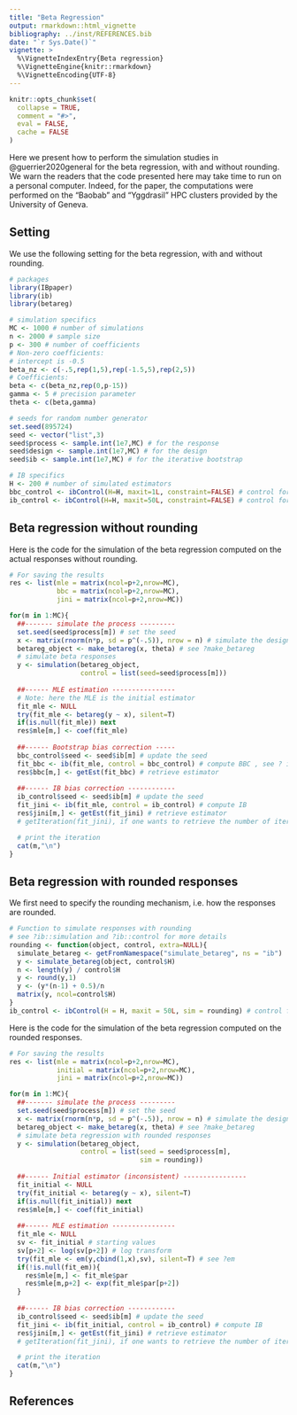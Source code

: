 ```yaml
---
title: "Beta Regression"
output: rmarkdown::html_vignette
bibliography: ../inst/REFERENCES.bib
date: "`r Sys.Date()`"
vignette: >
  %\VignetteIndexEntry{Beta regression}
  %\VignetteEngine{knitr::rmarkdown}
  %\VignetteEncoding{UTF-8}
---
```


```r
knitr::opts_chunk$set(
  collapse = TRUE,
  comment = "#>",
  eval = FALSE,
  cache = FALSE
)
```

Here we present how to perform the simulation studies in @guerrier2020general for the beta regression, with and without rounding. We warn the readers that the code presented here may take time to run on a personal computer. Indeed, for the paper, the computations were performed on the "Baobab" and "Yggdrasil" HPC clusters provided by the University of Geneva. 

## Setting

We use the following setting for the beta regression, with and without rounding.

```r
# packages
library(IBpaper)
library(ib)
library(betareg)

# simulation specifics
MC <- 1000 # number of simulations
n <- 2000 # sample size
p <- 300 # number of coefficients
# Non-zero coefficients:
# intercept is -0.5
beta_nz <- c(-.5,rep(1,5),rep(-1.5,5),rep(2,5))
# Coefficients:
beta <- c(beta_nz,rep(0,p-15))
gamma <- 5 # precision parameter
theta <- c(beta,gamma)

# seeds for random number generator
set.seed(895724)
seed <- vector("list",3)
seed$process <- sample.int(1e7,MC) # for the response
seed$design <- sample.int(1e7,MC) # for the design
seed$ib <- sample.int(1e7,MC) # for the iterative bootstrap

# IB specifics
H <- 200 # number of simulated estimators
bbc_control <- ibControl(H=H, maxit=1L, constraint=FALSE) # control for bootstrap bias correction (BBC)
ib_control <- ibControl(H=H, maxit=50L, constraint=FALSE) # control for iterative bootstrap (IB)
```


## Beta regression without rounding

Here is the code for the simulation of the beta regression computed on the actual responses without rounding. 

```r
# For saving the results
res <- list(mle = matrix(ncol=p+2,nrow=MC),
            bbc = matrix(ncol=p+2,nrow=MC),
            jini = matrix(ncol=p+2,nrow=MC))

for(m in 1:MC){
  ##------- simulate the process ---------
  set.seed(seed$process[m]) # set the seed
  x <- matrix(rnorm(n*p, sd = p^(-.5)), nrow = n) # simulate the design
  betareg_object <- make_betareg(x, theta) # see ?make_betareg
  # simulate beta responses
  y <- simulation(betareg_object, 
                  control = list(seed=seed$process[m])) 
  
  ##------ MLE estimation ----------------
  # Note: here the MLE is the initial estimator
  fit_mle <- NULL
  try(fit_mle <- betareg(y ~ x), silent=T)
  if(is.null(fit_mle)) next
  res$mle[m,] <- coef(fit_mle)
  
  ##------ Bootstrap bias correction -----
  bbc_control$seed <- seed$ib[m] # update the seed
  fit_bbc <- ib(fit_mle, control = bbc_control) # compute BBC , see ? ib::ib for more details
  res$bbc[m,] <- getEst(fit_bbc) # retrieve estimator
  
  ##------ IB bias correction ------------
  ib_control$seed <- seed$ib[m] # update the seed
  fit_jini <- ib(fit_mle, control = ib_control) # compute IB
  res$jini[m,] <- getEst(fit_jini) # retrieve estimator
  # getIteration(fit_jini), if one wants to retrieve the number of iterations

  # print the iteration
  cat(m,"\n")
}
```

## Beta regression with rounded responses

We first need to specify the rounding mechanism, i.e. how the responses are rounded. 

```r
# Function to simulate responses with rounding
# see ?ib::simulation and ?ib::control for more details 
rounding <- function(object, control, extra=NULL){
  simulate_betareg <- getFromNamespace("simulate_betareg", ns = "ib")
  y <- simulate_betareg(object, control$H)
  n <- length(y) / control$H
  y <- round(y,1)
  y <- (y*(n-1) + 0.5)/n
  matrix(y, ncol=control$H)
}
ib_control <- ibControl(H = H, maxit = 50L, sim = rounding) # control for iterative bootstrap (IB)
```

Here is the code for the simulation of the beta regression computed on the rounded responses. 

```r
# For saving the results
res <- list(mle = matrix(ncol=p+2,nrow=MC),
            initial = matrix(ncol=p+2,nrow=MC),
            jini = matrix(ncol=p+2,nrow=MC))

for(m in 1:MC){
  ##------- simulate the process ---------
  set.seed(seed$process[m]) # set the seed
  x <- matrix(rnorm(n*p, sd = p^(-.5)), nrow = n) # simulate the design
  betareg_object <- make_betareg(x, theta) # see ?make_betareg
  # simulate beta regression with rounded responses
  y <- simulation(betareg_object, 
                  control = list(seed = seed$process[m], 
                                 sim = rounding)) 
  
  ##------ Initial estimator (inconsistent) ----------------
  fit_initial <- NULL
  try(fit_initial <- betareg(y ~ x), silent=T)
  if(is.null(fit_initial)) next
  res$mle[m,] <- coef(fit_initial)
  
  ##------ MLE estimation ----------------
  fit_mle <- NULL
  sv <- fit_initial # starting values
  sv[p+2] <- log(sv[p+2]) # log transform
  try(fit_mle <- em(y,cbind(1,x),sv), silent=T) # see ?em
  if(!is.null(fit_em)){
    res$mle[m,] <- fit_mle$par
    res$mle[m,p+2] <- exp(fit_mle$par[p+2])
  }
  
  ##------ IB bias correction ------------
  ib_control$seed <- seed$ib[m] # update the seed
  fit_jini <- ib(fit_initial, control = ib_control) # compute IB
  res$jini[m,] <- getEst(fit_jini) # retrieve estimator
  # getIteration(fit_jini), if one wants to retrieve the number of iterations

  # print the iteration
  cat(m,"\n")
}
```

## References
